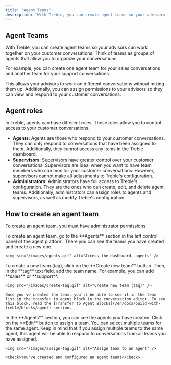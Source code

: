 ```yaml
---
title: "Agent Teams"
description: "With Treble, you can create agent teams so your advisors can work together on your customer conversations."
---
```


## Agent Teams

With Treble, you can create agent teams so your advisors can work together on your customer conversations. Think of teams as groups of agents that allow you to organize your conversations.

For example, you can create one agent team for your sales conversations and another team for your support conversations.

This allows your advisors to work on different conversations without mixing them up. Additionally, you can assign permissions to your advisors so they can view and respond to your customer conversations.

## Agent roles

In Treble, agents can have different roles. These roles allow you to control access to your customer conversations.

- **Agents**: Agents are those who respond to your customer conversations. They can only respond to conversations that have been assigned to them. Additionally, they cannot access any items in the Treble dashboard.
- **Supervisors**: Supervisors have greater control over your customer conversations. Supervisors are ideal when you want to have team members who can monitor your customer conversations. However, supervisors cannot make all adjustments to Treble's configuration.
- **Administrators**: Administrators have full access to Treble's configuration. They are the ones who can create, edit, and delete agent teams. Additionally, administrators can assign roles to agents and supervisors, as well as modify Treble's configuration.

## How to create an agent team

<Note>To create an agent team, you must have administrator permissions.</Note>

<Steps>
  <Step title="Access the dashboard">
    To create an agent team, go to the **Agents** section in the left control panel of the agent platform. There you can see the teams you have created and create a new one.

    <img src="/images/agents.gif" alt="Access the dashboard, agents" />
  </Step>
  <Step title="Create new team (tag)">
    To create a new team (tag), click on the **Create new team** button. Then, in the **tag** text field, add the team name. For example, you can add **sales** or **support**.

    <img src="/images/create-tag.gif" alt="Create new team (tag)" />

    Once you've created the team, you'll be able to see it in the team list in the transfer to agent block in the conversation editor. To see this block, read the [Transfer to Agent Blocks](/en/docs/build-with-treble/blocks/agent) section.
  </Step>
  <Step title="Assign teams to your agents">
    In the **Agents** section, you can see the agents you have created. Click on the **Edit** button <Icon icon="pencil" iconType="solid" /> to assign a team. You can select multiple teams for the same agent. Keep in mind that if you assign multiple teams to the same agent, this agent will be able to respond to conversations from all teams you have assigned.

    <img src="/images/assign-tag.gif" alt="Assign team to an agent" />

    <Check>You've created and configured an agent team!</Check>
  </Step>
</Steps> 